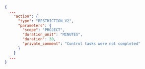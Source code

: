 ```json
{
  ...
    "action": {
      "type": "RESTRICTION_V2",
      "parameters": {
        "scope": "PROJECT",
        "duration_unit": "MINUTES",
        "duration": 30,
        "private_comment": "Control tasks were not completed"
      }
    }
  ...
}
```